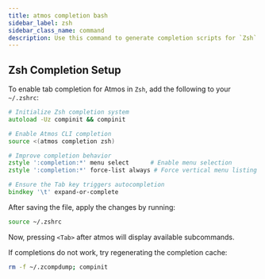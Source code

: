 ```yaml
---
title: atmos completion bash
sidebar_label: zsh
sidebar_class_name: command
description: Use this command to generate completion scripts for `Zsh`
---
```


## Zsh Completion Setup

To enable tab completion for Atmos in `Zsh`, add the following to your `~/.zshrc`:

```zsh
# Initialize Zsh completion system
autoload -Uz compinit && compinit

# Enable Atmos CLI completion
source <(atmos completion zsh)

# Improve completion behavior
zstyle ':completion:*' menu select      # Enable menu selection
zstyle ':completion:*' force-list always # Force vertical menu listing

# Ensure the Tab key triggers autocompletion
bindkey '\t' expand-or-complete
```

After saving the file, apply the changes by running:

```zsh
source ~/.zshrc
```

Now, pressing `<Tab>` after atmos will display available subcommands.

If completions do not work, try regenerating the completion cache:

```zsh
rm -f ~/.zcompdump; compinit
```